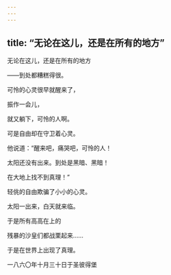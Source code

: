 ```yaml
---
---
---
```

title: “无论在这儿，还是在所有的地方”
---




无论在这儿，还是在所有的地方

——到处都糟糕得很。

可怜的心灵很早就醒来了，

振作一会儿，

就又躺下，可怜的人啊。

可是自由却在守卫着心灵。

他说道：“醒来吧，痛哭吧，可怜的人！

太阳还没有出来。到处是黑暗、黑暗！

在大地上找不到真理！”

轻佻的自由欺骗了小小的心灵。

太阳一出来，白天就来临。

于是所有高高在上的

残暴的沙皇们都战栗起来……

于是在世界上出现了真理。

一八六〇年十月三十日于圣彼得堡